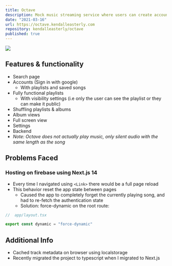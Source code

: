 ```yaml
---
title: Octave
description: Mock music streaming service where users can create accounts, create & play playlists, save songs, view albums.
date: "2021-03-16"
url: https://octave.kendalleasterly.com
repository: kendalleasterly/octave
published: true
---
```


![](https://github.com/kendalleasterly/images/blob/main/octave%20desktop%20render%20best.png?raw=true)
## Features & functionality
- Search page
- Accounts (Sign in with google)
	- With playlists and saved songs
- Fully functional playlists
	- With visibility settings (i.e only the user can see the playlist or they can make it public)
- Shuffling playlists & albums
- Album views
- Full screen view
- Settings 
- Backend
- *Note: Octave does not actually play music, only silent audio with the same length as the song*

## Problems Faced

### Hosting on firebase using Next.js 14
- Every time I navigated using `<Link>` there would be a full page reload
- This behavior reset the app state between pages
	- Caused the app to completely forget the currently playing song, and had to re-fetch the authentication state
	- Solution: force-dynamic on the root route:
```typescript
//	app/layout.tsx

export const dynamic = "force-dynamic"
```

## Additional Info
- Cached track metadata on browser using localstorage
- Recently migrated the project to typescript when I migrated to Next.js